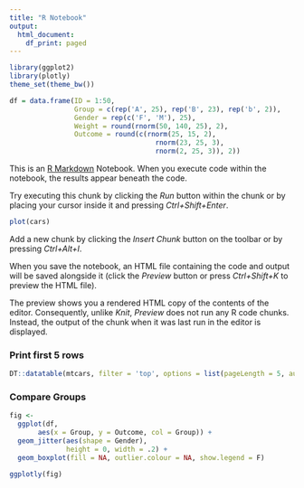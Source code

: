 ```yaml
---
title: "R Notebook"
output:
  html_document:
    df_print: paged
---
```


```r
library(ggplot2)
library(plotly)
theme_set(theme_bw())
```


```r
df = data.frame(ID = 1:50,
                Group = c(rep('A', 25), rep('B', 23), rep('b', 2)),
                Gender = rep(c('F', 'M'), 25),
                Weight = round(rnorm(50, 140, 25), 2),
                Outcome = round(c(rnorm(25, 15, 2), 
                                    rnorm(23, 25, 3), 
                                    rnorm(2, 25, 3)), 2))
```

This is an [R Markdown](http://rmarkdown.rstudio.com) Notebook. When you execute code within the notebook, the results appear beneath the code. 

Try executing this chunk by clicking the *Run* button within the chunk or by placing your cursor inside it and pressing *Ctrl+Shift+Enter*. 


```r
plot(cars)
```

Add a new chunk by clicking the *Insert Chunk* button on the toolbar or by pressing *Ctrl+Alt+I*.

When you save the notebook, an HTML file containing the code and output will be saved alongside it (click the *Preview* button or press *Ctrl+Shift+K* to preview the HTML file).

The preview shows you a rendered HTML copy of the contents of the editor. Consequently, unlike *Knit*, *Preview* does not run any R code chunks. Instead, the output of the chunk when it was last run in the editor is displayed.

### Print first 5 rows

```r
DT::datatable(mtcars, filter = 'top', options = list(pageLength = 5, autoWidth = T))
```

### Compare Groups

```r
fig <- 
  ggplot(df,
       aes(x = Group, y = Outcome, col = Group)) +
  geom_jitter(aes(shape = Gender), 
              height = 0, width = .2) +
  geom_boxplot(fill = NA, outlier.colour = NA, show.legend = F) 

ggplotly(fig)  

```


